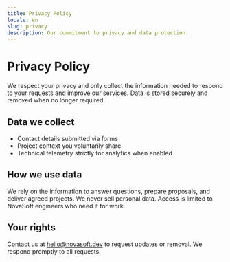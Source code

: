 ```yaml
---
title: Privacy Policy
locale: en
slug: privacy
description: Our commitment to privacy and data protection.
---
```


# Privacy Policy

We respect your privacy and only collect the information needed to respond to your
requests and improve our services. Data is stored securely and removed when no longer
required.

## Data we collect

- Contact details submitted via forms
- Project context you voluntarily share
- Technical telemetry strictly for analytics when enabled

## How we use data

We rely on the information to answer questions, prepare proposals, and deliver agreed
projects. We never sell personal data. Access is limited to NovaSoft engineers who need
it for work.

## Your rights

Contact us at [hello@novasoft.dev](mailto:hello@novasoft.dev) to request updates or
removal. We respond promptly to all requests.
